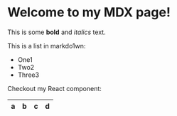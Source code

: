 
# Welcome to my MDX page!
 
This is some **bold** and _italics_ text.
 
This is a list in markdo1wn:
 
- One1
- Two2
- Three3
 
Checkout my React component:

<table>
<thead>
<tr>
<th>a</th>
<th align="left">b</th>
<th align="right">c</th>
<th align="center">d</th>
</tr>
</thead>
</table>
